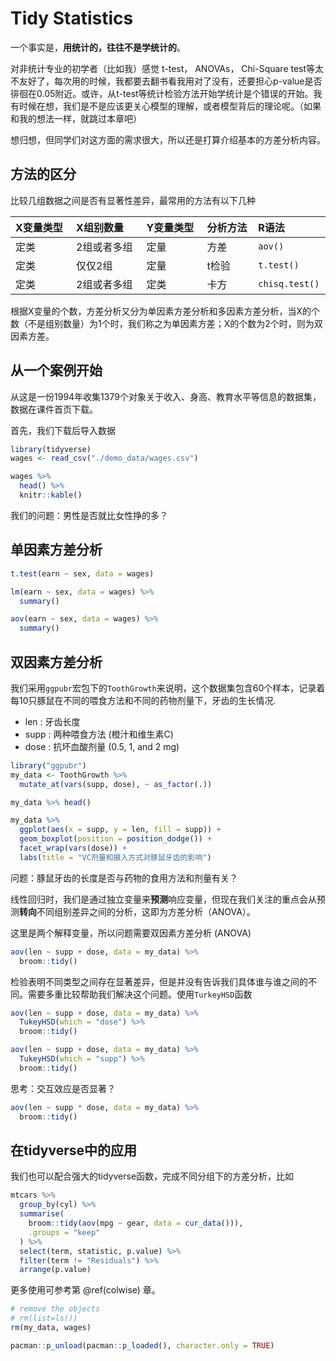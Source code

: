 # Tidy Statistics {#tidystats}


一个事实是，**用统计的，往往不是学统计的**。 


对非统计专业的初学者（比如我）感觉 t-test， ANOVAs， Chi-Square test等太不友好了，每次用的时候，我都要去翻书看我用对了没有，还要担心p-value是否徘徊在0.05附近。或许，从t-test等统计检验方法开始学统计是个错误的开始。我有时候在想，我们是不是应该更关心模型的理解，或者模型背后的理论呢。（如果和我的想法一样，就跳过本章吧）


想归想，但同学们对这方面的需求很大，所以还是打算介绍基本的方差分析内容。


## 方法的区分

比较几组数据之间是否有显著性差异，最常用的方法有以下几种


| X变量类型 	| X组别数量   	| Y变量类型 	| 分析方法 	| R语法        	|
|:-----------	|:-------------	|:-----------	|:---------	|:-------------	|
| 定类      	| 2组或者多组 	| 定量      	| 方差     	| `aov()`      	|
| 定类      	| 仅仅2组     	| 定量      	| t检验    	| `t.test()`    |
| 定类      	| 2组或者多组 	| 定类      	| 卡方     	| `chisq.test()`|


根据X变量的个数，方差分析又分为单因素方差分析和多因素方差分析，当X的个数（不是组别数量）为1个时，我们称之为单因素方差；X的个数为2个时，则为双因素方差。

## 从一个案例开始

从这是一份1994年收集1379个对象关于收入、身高、教育水平等信息的数据集，数据在课件首页下载。

首先，我们下载后导入数据
```r
library(tidyverse)
wages <- read_csv("./demo_data/wages.csv")

wages %>% 
  head() %>% 
  knitr::kable()
```

我们的问题：男性是否就比女性挣的多？
<!-- ## 单样本的t检验 -->
<!-- <http://www.biye5u.com/article/R/2019/6398.html> -->

## 单因素方差分析

```r
t.test(earn ~ sex, data = wages)
```


```r
lm(earn ~ sex, data = wages) %>% 
  summary()
```


```r
aov(earn ~ sex, data = wages) %>% 
  summary()

```


## 双因素方差分析

我们采用`ggpubr`宏包下的`ToothGrowth`来说明，这个数据集包含60个样本，记录着每10只豚鼠在不同的喂食方法和不同的药物剂量下，牙齿的生长情况.

- len :  牙齿长度
- supp : 两种喂食方法 (橙汁和维生素C)
- dose : 抗坏血酸剂量 (0.5, 1, and 2 mg) 


```r
library("ggpubr")
my_data <- ToothGrowth %>%
  mutate_at(vars(supp, dose), ~ as_factor(.))

my_data %>% head()
```



```r
my_data %>%
  ggplot(aes(x = supp, y = len, fill = supp)) +
  geom_boxplot(position = position_dodge()) +
  facet_wrap(vars(dose)) +
  labs(title = "VC剂量和摄入方式对豚鼠牙齿的影响")
```



问题：豚鼠牙齿的长度是否与药物的食用方法和剂量有关？

线性回归时，我们是通过独立变量来**预测**响应变量，但现在我们关注的重点会从预测**转向**不同组别差异之间的分析，这即为方差分析（ANOVA）。

这里是两个解释变量，所以问题需要双因素方差分析 (ANOVA)

```r
aov(len ~ supp + dose, data = my_data) %>%
  broom::tidy()
```


检验表明不同类型之间存在显著差异，但是并没有告诉我们具体谁与谁之间的不同。需要多重比较帮助我们解决这个问题。使用`TurkeyHSD`函数

```r
aov(len ~ supp + dose, data = my_data) %>%
  TukeyHSD(which = "dose") %>%
  broom::tidy()
```




```r
aov(len ~ supp + dose, data = my_data) %>%
  TukeyHSD(which = "supp") %>%
  broom::tidy()
```

思考：交互效应是否显著？
```r
aov(len ~ supp * dose, data = my_data) %>%
  broom::tidy()
```

## 在tidyverse中的应用

我们也可以配合强大的tidyverse函数，完成不同分组下的方差分析，比如
```r
mtcars %>%
  group_by(cyl) %>%
  summarise(
    broom::tidy(aov(mpg ~ gear, data = cur_data())),
    .groups = "keep"
  ) %>% 
  select(term, statistic, p.value) %>% 
  filter(term != "Residuals") %>% 
  arrange(p.value)
```

更多使用可参考第 \@ref(colwise) 章。


```r
# remove the objects
# rm(list=ls())
rm(my_data, wages)
```

```r
pacman::p_unload(pacman::p_loaded(), character.only = TRUE)
```


